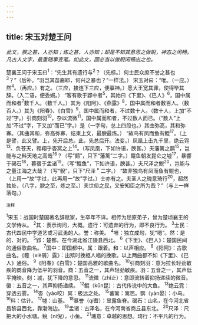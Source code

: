 ```yaml
---
---
---
```

title: 宋玉对楚王问
---



*此文，腴之甚，人亦知；炼之甚，人亦知；却是不知其意思之做睨，神态之闲畅。凡古人文字，最重随事变笔。如此文，固必当以做睨闲畅出之也。*

楚襄王问于宋玉曰<sup>1</sup>：“先生其有遗行与<sup>2</sup>？（先标。）何士民众庶不誉之甚也<sup>3</sup>？”（后补。“羽岂其苗裔耶，何兴之暴也？”一样法。）
宋玉对曰：“唯。（一应。）然<sup>4</sup>。（再应。）有之。（三应，接连下三应，便摹神。）愿大王宽其罪，使得毕其辞。（入二语，便委婉。）
“客有歌于郢中者<sup>5</sup>，其始曰《下里》、《巴人》<sup>6</sup>，国中属而和者<sup>7</sup>数千人。（数千人。）其为《阳阿》、《燕露》<sup>8</sup>，国中属而和者数百人。（数百人。）其为《阳春》、《白雪》<sup>9</sup>，国中属而和者，不过数十人。（数十人，上加“不过”字。）引商刻羽<sup>10</sup>，杂以流微<sup>11</sup>，国中属而和者，不过数人而已。（“数人”上加“不过”字，下又加“而已”字。）是（一字句，总上四段也。）其曲弥高，其和弥寡。（其曲其和，弥高弥寡，结束上文，最腴最炼。）
“故鸟有凤而鱼有鲲<sup>17</sup>。（上是譬，此又譬。上，先开后总。此，先总后开。法变。）凤凰上击九千里，绝云霓<sup>13</sup>、负苍天，翱翔乎杳冥之上<sup>14</sup>。（写凤凰，下如许语，腴甚。）夫藩篱之鹦<sup>15</sup>，岂能与之料天地之高哉<sup>16</sup>？（写“鹦”，只下“藩篱”二字。）鲲鱼朝发昆仑之墟<sup>17</sup>，暴響于碣石<sup>18</sup>，暮宿于孟诸<sup>19</sup>。（写“鲲鱼”，下如许语，腴甚。）夫尺泽之鲵<sup>20</sup>，岂能与之量江海之大哉？（写“鲵”，只下“尺泽＂二字。）
“故非独鸟有凤而鱼有鲲也，（上用一“故”字过，此再用一“故”字过。）士亦有之。夫圣人之瑰意琦行<sup>20</sup>，超然独处，（八字，腴之至，炼之至。）夫世俗之民，又安知臣之所为哉？”（与上一样落句。）

<sup>注释</sup>

<sup>1</sup>宋玉：战国时楚国著名辞赋家，生卒年不详。相传为屈原弟子，曾为楚顷襄王的文学侍从。
<sup>2</sup>其：表示询问，大概。遗行：可遗弃的行为，即不良行为。
<sup>3</sup>士民：古代四民中学道艺或习武勇的人。誉：称美。
<sup>4</sup>唯：独立成句，犹“嗯”。然：是的、对的。
<sup>5</sup>郢：楚都，在今湖北省江陵县西北。
<sup>6</sup>《下里》、《巴人》：楚国民间的通俗歌曲名。
<sup>7</sup>国中：即国都中。属：跟着。和：以声相应。
<sup>8</sup>《阳阿》：古歌曲名。《薤（xiè屑）露》：出殡时挽柩人唱的挽歌。以上两曲都不如《下里》、《巴人》通俗。
<sup>9</sup>《阳春》《白雪》：楚国高雅的歌曲名。
<sup>10</sup>引商刻羽：意为拉长轻劲敏疾的商音降为低平的羽音。商：五音之一，其声轻劲敏疾。羽：五音之一，其声低平掩映。刻：减，犹下降的意思。
<sup>11</sup>流徵（zhǐ止）：意即流转着抑扬递续的微音。徽：五音之一，其声抑扬递续。
<sup>12</sup>鲲（kūn昆）：古代传说中的大鱼。
<sup>13</sup>绝云霓：穿透云雾。
<sup>14</sup>杳（yǎo咬）冥：极远之处。
<sup>15</sup>蕃篱：篱笆。鹦（yàn晏）：小鸟。
<sup>16</sup>料：估计。
<sup>17</sup>墟：山基。
<sup>18</sup>暴誉（qí耆）：显露鱼脊。碣石：山名，在今河北省昌黎县西北，靠渤海边。
<sup>19</sup>孟诸：古泽名，在今河南省商丘县东北。
<sup>20</sup>尺泽：尺把大的小水塘。鲵（ní倪），小鱼。
<sup>21</sup>瑰意：卓越的思想。琦行：不平凡的行为。